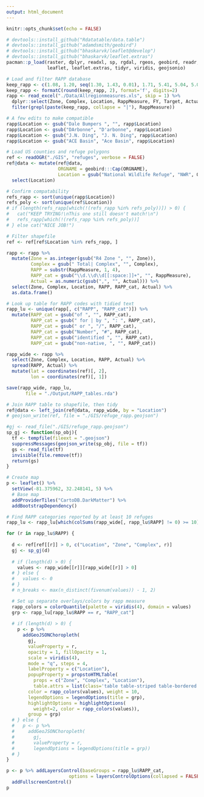 ```yaml
---
output: html_document
---
```

 
```r
knitr::opts_chunk$set(echo = FALSE)
```

```r
# devtools::install_github("Rdatatable/data.table")
# devtools::install_github("adamdsmith/geobird")
# devtools::install_github("bhaskarvk/leaflet@develop")
# devtools::install_github("bhaskarvk/leaflet.extras")
pacman::p_load(raster, dplyr, readxl, sp, rgdal, rgeos, geobird, readr,
               leaflet, leaflet.extras, tidyr, viridis, geojsonio)

# Load and filter RAPP database
keep_rapp <- c(1.08, 1.20, seq(1.30, 1.43, 0.01), 1.71, 5.41, 5.04, 5.07, 5.47, 6.09, 7.06)
keep_rapp <- formatC(round(keep_rapp, 2), format='f', digits=2)
rapp <- read_excel("./Data/Allregionmeasures.xls", skip = 1) %>%
  dplyr::select(Zone, Complex, Location, RappMeasure, FY, Target, Actual) %>%
  filter(grepl(paste(keep_rapp, collapse = "|"), RappMeasure))

# A few edits to make compatible
rapp$Location <- gsub("Dale Bumpers ", "", rapp$Location)
rapp$Location <- gsub("DArbonne", "D'arbonne", rapp$Location)
rapp$Location <- gsub("J.N. Ding", "J. N. Ding", rapp$Location)
rapp$Location <- gsub("ACE Basin", "Ace Basin", rapp$Location)
```

```r
# Load US counties and refuge polygons
ref <- readOGR("./GIS", "refuges", verbose = FALSE)
ref@data <- mutate(ref@data,
                   ORGNAME = geobird:::Cap(ORGNAME),
                   Location = gsub("National Wildlife Refuge", "NWR", ORGNAME)) %>%
  select(Location)
```

```r
# Confirm compatability
refs_rapp <- sort(unique(rapp$Location))
refs_poly <- sort(unique(ref$Location))
# if (length(refs_rapp[which(!(refs_rapp %in% refs_poly))]) > 0) {
#   cat("KEEP TRYING!\nThis one still doesn't match!\n")
#   refs_rapp[which(!(refs_rapp %in% refs_poly))]
# } else cat("NICE JOB!")

# Filter shapefile
ref <- ref[ref$Location %in% refs_rapp, ]
```

```r
rapp <- rapp %>% 
  mutate(Zone = as.integer(gsub("R4 Zone ", "", Zone)),
         Complex = gsub(" Total| Complex", "", Complex),
         RAPP = substr(RappMeasure, 1, 4),
         RAPP_cat = gsub("\\d.\\d\\d[[:space:]]+", "", RappMeasure),
         Actual = as.numeric(gsub(",", "", Actual))) %>%
  select(Zone, Complex, Location, RAPP, RAPP_cat, Actual) %>%
  as.data.frame()

# Look up table for RAPP codes with tidied text
rapp_lu <- unique(rapp[, c("RAPP", "RAPP_cat")]) %>%
  mutate(RAPP_cat = gsub("of ", "", RAPP_cat),
         RAPP_cat = gsub(" for | by ", ": ", RAPP_cat),
         RAPP_cat = gsub(" or ", "/", RAPP_cat),
         RAPP_cat = gsub("Number", "#", RAPP_cat),
         RAPP_cat = gsub("identified ", "", RAPP_cat),
         RAPP_cat = gsub("non-native, ", "", RAPP_cat))

rapp_wide <- rapp %>%
  select(Zone, Complex, Location, RAPP, Actual) %>%
  spread(RAPP, Actual) %>%
  mutate(lat = coordinates(ref)[, 2],
         lon = coordinates(ref)[, 1])

save(rapp_wide, rapp_lu,
       file = "./Output/RAPP_tables.rda")
```

```r
# Join RAPP table to shapefile, then tidy
ref@data <- left_join(ref@data, rapp_wide, by = "Location") 
# geojson_write(ref, file = "./GIS/refuge_rapp.geojson")
```

```r
#gj <- read_file("./GIS/refuge_rapp.geojson")
sp_gj <- function(sp_obj){
  tf <- tempfile(fileext = ".geojson")
  suppressMessages(geojson_write(sp_obj, file = tf))
  gs <- read_file(tf)
  invisible(file.remove(tf))
  return(gs)
}

# Create map
p <- leaflet() %>%
  setView(-81.375962, 32.248141, 5) %>%
  # Base map 
  addProviderTiles("CartoDB.DarkMatter") %>%
  addBootstrapDependency()

# Find RAPP categories reported by at least 10 refuges
rapp_lu <- rapp_lu[which(colSums(rapp_wide[, rapp_lu$RAPP] != 0) >= 10), ]

for (r in rapp_lu$RAPP) {
  
  d <- ref[ref[[r]] > 0, c("Location", "Zone", "Complex", r)]
  gj <- sp_gj(d)
  
  # if (length(d) > 0) {
    values <- rapp_wide[[r]][rapp_wide[[r]] > 0]
  # } else {
  #   values <- 0
  # }
  # n_breaks <- max(n_distinct(fivenum(values)) - 1, 2)

  # Set up separate overlays/colors by rapp measure
  rapp_colors = colorQuantile(palette = viridis(4), domain = values)
  grp <- rapp_lu[rapp_lu$RAPP == r, "RAPP_cat"]
  
  # if (length(d) > 0) {
    p <- p %>% 
      addGeoJSONChoropleth(
        gj,
        valueProperty = r,
        opacity = 1, fillOpacity = 1,
        scale = viridis(4), 
        mode = "q", steps = 4,
        labelProperty = c("Location"),
        popupProperty = propstoHTMLTable(
          props = c("Zone", "Complex", "Location"),
          table.attrs = list(class='table table-striped table-bordered'), drop.na = T),
        color = rapp_colors(values), weight = 10,
        legendOptions = legendOptions(title = grp),
        highlightOptions = highlightOptions(
          weight=2, color = rapp_colors(values)),
        group = grp)
  # } else {
  #   p <- p %>% 
  #     addGeoJSONChoropleth(
  #       gj, 
  #       valueProperty = r,
  #       legendOptions = legendOptions(title = grp))
  # }
}

p <- p %>% addLayersControl(baseGroups = rapp_lu$RAPP_cat,
                       options = layersControlOptions(collapsed = FALSE)) %>%
  addFullscreenControl()
p

```








